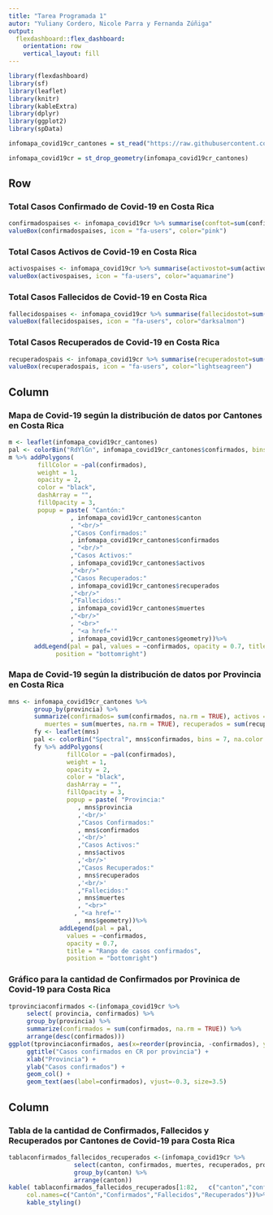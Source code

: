 ---
title: "Tarea Programada 1"
autor: "Yuliany Cordero, Nicole Parra y Fernanda Zúñiga"
output: 
  flexdashboard::flex_dashboard:
    orientation: row
    vertical_layout: fill
---

```{r setup, include=FALSE}
library(flexdashboard)
library(sf)
library(leaflet)
library(knitr)
library(kableExtra)
library(dplyr)
library(ggplot2)
library(spData)

infomapa_covid19cr_cantones = st_read("https://raw.githubusercontent.com/geoprocesamiento-2020i/datos/master/covid19/casos/cr/cr-covid19-cantones.geojson")

infomapa_covid19cr = st_drop_geometry(infomapa_covid19cr_cantones)
```

Row {data-height=200}
-----------------------------------------------------------------------
### Total Casos Confirmado de Covid-19 en Costa Rica

```{r}
confirmadospaises <- infomapa_covid19cr %>% summarise(conftot=sum(confirmados, na.rm = TRUE))
valueBox(confirmadospaises, icon = "fa-users", color="pink")
```

### Total Casos Activos de Covid-19 en Costa Rica

```{r}
activospaises <- infomapa_covid19cr %>% summarise(activostot=sum(activos, na.rm = TRUE))
valueBox(activospaises, icon = "fa-users", color="aquamarine")
```

### Total Casos Fallecidos de Covid-19 en Costa Rica

```{r}
fallecidospaises <- infomapa_covid19cr %>% summarise(fallecidostot=sum(muertes, na.rm = TRUE))
valueBox(fallecidospaises, icon = "fa-users", color="darksalmon")
```

### Total Casos Recuperados de Covid-19 en Costa Rica

```{r}
recuperadospais <- infomapa_covid19cr %>% summarise(recuperadostot=sum(recuperados, na.rm = TRUE))
valueBox(recuperadospais, icon = "fa-users", color="lightseagreen")
```

Column {.tabset}
-----------------------------------------------------------------------

### Mapa de Covid-19 según la distribución de datos por Cantones en Costa Rica

```{r}
m <- leaflet(infomapa_covid19cr_cantones)
pal <- colorBin("RdYlGn", infomapa_covid19cr_cantones$confirmados, bins =7, pretty = TRUE, na.color = "White")
m %>% addPolygons(
        fillColor = ~pal(confirmados),
        weight = 1,
        opacity = 2,
        color = "black",
        dashArray = "",
        fillOpacity = 3,
        popup = paste( "Cantón:"
                 , infomapa_covid19cr_cantones$canton
                 , "<br/>"
                 ,"Casos Confirmados:"
                 , infomapa_covid19cr_cantones$confirmados
                 , "<br/>"
                 ,"Casos Activos:"
                 , infomapa_covid19cr_cantones$activos
                 ,"<br/>"
                 ,"Casos Recuperados:"
                 , infomapa_covid19cr_cantones$recuperados
                 ,"<br/>"
                 ,"Fallecidos:"
                 , infomapa_covid19cr_cantones$muertes
                 ,"<br/>"
                 , "<br>"
                 , "<a href='"
                 , infomapa_covid19cr_cantones$geometry))%>% 
       addLegend(pal = pal, values = ~confirmados, opacity = 0.7, title = NULL,
             position = "bottomright")

```


### Mapa de Covid-19 según la distribución de datos por Provincia en Costa Rica

```{r}
mns <- infomapa_covid19cr_cantones %>%
       group_by(provincia) %>%
       summarize(confirmados= sum(confirmados, na.rm = TRUE), activos = sum(activos, na.rm = TRUE),
          muertes = sum(muertes, na.rm = TRUE), recuperados = sum(recuperados, na.rm = TRUE))
       fy <- leaflet(mns)
       pal <- colorBin("Spectral", mns$confirmados, bins = 7, na.color = "White")
       fy %>% addPolygons(
                fillColor = ~pal(confirmados),
                weight = 1,
                opacity = 2,
                color = "black",
                dashArray = "",
                fillOpacity = 3,
                popup = paste( "Provincia:"      
                   , mns$provincia
                   ,'<br/>'
                   ,"Casos Confirmados:"
                   , mns$confirmados
                   ,'<br/>'
                   ,"Casos Activos:"                        
                   , mns$activos
                   ,'<br/>'
                   ,"Casos Recuperados:"
                   , mns$recuperados
                   ,'<br/>'
                   ,"Fallecidos:"
                   , mns$muertes
                   , "<br>"
                  , "<a href='"
                   , mns$geometry))%>% 
              addLegend(pal = pal, 
                values = ~confirmados, 
                opacity = 0.7, 
                title = "Rango de casos confirmados", 
                position = "bottomright")

``` 

### Gráfico para la cantidad de Confirmados por Provinica de Covid-19 para Costa Rica  

```{r}
tprovinciaconfirmados <-(infomapa_covid19cr %>% 
     select( provincia, confirmados) %>% 
     group_by(provincia) %>% 
     summarize(confirmados = sum(confirmados, na.rm = TRUE)) %>% 
     arrange(desc(confirmados)))
ggplot(tprovinciaconfirmados, aes(x=reorder(provincia, -confirmados), y=confirmados)) +
     ggtitle("Casos confirmados en CR por provincia") +
     xlab("Provincia") + 
     ylab("Casos confirmados") +  
     geom_col() +
     geom_text(aes(label=confirmados), vjust=-0.3, size=3.5)
```


Column {.sidebar data-width=450}
-----------------------------------------------------------------------
### Tabla de la cantidad de Confirmados, Fallecidos y Recuperados por Cantones de Covid-19 para Costa Rica  

```{r}
tablaconfirmados_fallecidos_recuperados <-(infomapa_covid19cr %>% 
                  select(canton, confirmados, muertes, recuperados, provincia) %>% 
                  group_by(canton) %>% 
                  arrange(canton))
kable( tablaconfirmados_fallecidos_recuperados[1:82,   c("canton","confirmados","muertes","recuperados"), drop = TRUE], 
     col.names=c("Cantón","Confirmados","Fallecidos","Recuperados"))%>%
     kable_styling()
```

